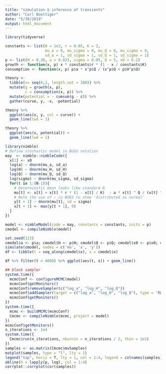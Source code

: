 ```yaml
---
title: "simulation & inference of transients"
author: "Carl Boettiger"
date: "5/30/2019"
output: html_document
---
```


```r
library(tidyverse)
```

```r
constants <- list(N = 1e3, r = 0.05, K = 2,
                  mu_a = 0, mu_sigma = 0, mu_Q = 0, mu_sigma = 0,
                  sd_a = 1, sd_sigma = 1, sd_Q = 1, sd_sigma = 1)
p <- list(H = 0.38, a = 0.023, sigma = 0.05, Q = 5, x0 = 0.2)
growth <- function(x, p) x * constants$r * (1 - x / constants$K)
consumption <- function(x, p) p$a * x^p$Q / (x^p$Q + p$H^p$Q)
```

```r
theory <- 
  tibble(x= seq(0,2, length.out = 100)) %>%
  mutate(g = growth(x, p), 
         c = consumption(x, p)) %>%
  mutate(potential = - cumsum(g - c)) %>%
  gather(curve, y, -x, -potential) 
```

```r
theory %>%
  ggplot(aes(x, y, col = curve)) +
  geom_line(lwd = 1)
```

```r
theory %>%
  ggplot(aes(x, potential)) + 
  geom_line(lwd = 1)
```

```r
library(nimble)
# Define stochastic model in BUGS notation
may  <- nimble::nimbleCode({
  x[1] <- x0
  log(a) ~ dnorm(mu_a, sd_a)
  log(H) ~ dnorm(mu_H, sd_H)
  log(Q) ~ dnorm(mu_Q, sd_Q)
  log(sigma) ~ dnorm(mu_sigma, sd_sigma)
  for(t in 1:(N-1)){
    # Determinstic mean looks like standard R
    mu[t] <- x[t] + x[t] * r * (1 - x[t] / K)  - a * x[t] ^ Q / (x[t] ^ Q + H ^ Q)
    # Note the use of ~ in BUGS to show 'distributed as normal' 
    y[t + 1] ~ dnorm(mu[t], sd = sigma)
    x[t + 1] <- max(y[t + 1], 0)
  }
})

model <- nimbleModel(code = may, constants = constants, inits = p)
cmodel <- compileNimble(model)
```

```r
set.seed(123)
cmodel$a <- p$a; cmodel$H <- p$H; cmodel$Q <- p$Q; cmodel$x0 <- p$x0; cmodel$sigma <- p$sigma
simulate(cmodel, nodes = c('mu', 'x', 'y'))
df <- tibble(t = seq_along(cmodel$x), x = cmodel$x)
```

```r
df %>% filter(t < 4000) %>% ggplot(aes(t, x)) + geom_line()
```

```r
## block sampler
system.time({
  mcmcConf <- configureMCMC(model)
  mcmcConf$getMonitors()
  mcmcConf$removeSampler(c("log_a", "log_H", "log_Q"))
  mcmcConf$addSampler(target = c("log_a", "log_H", "log_Q"), type = 'RW_block')
  mcmcConf$getMonitors()
})
system.time({
  mcmc <- buildMCMC(mcmcConf)
  Cmcmc <- compileNimble(mcmc, project = model)
})
mcmcConf$getMonitors()
n_iterations <- 1e4
system.time({
  Cmcmc$run(n_iterations, nburnin = n_iterations / 2, thin = 1e2)
})
samples <- as.matrix(Cmcmc$mvSamples)
matplot(samples, type = "l", lty = 1)
legend("top", horiz = T, lty = 1, col = 1:4, legend = colnames(samples), bty = "n")
abline(h = lapply(p, log), col = 1:4)
corrplot::corrplot(cor(samples))
```